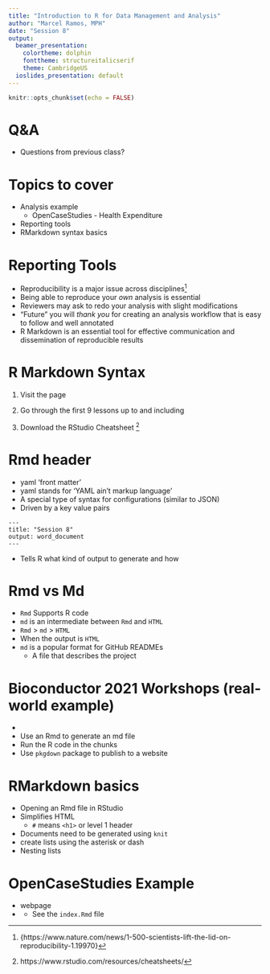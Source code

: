 ```yaml
---
title: "Introduction to R for Data Management and Analysis"
author: "Marcel Ramos, MPH"
date: "Session 8"
output:
  beamer_presentation:
    colortheme: dolphin
    fonttheme: structureitalicserif
    theme: CambridgeUS
  ioslides_presentation: default
---
```


```r
knitr::opts_chunk$set(echo = FALSE)
```

# Q&A

* Questions from previous class?

# Topics to cover

* Analysis example
  * OpenCaseStudies - Health Expenditure
* Reporting tools
* RMarkdown syntax basics

# Reporting Tools

* Reproducibility is a major issue across disciplines[^1]
* Being able to reproduce your _own_ analysis is essential
* Reviewers may ask to redo your analysis with slight modifications
* "Future" you will _thank you_ for creating an analysis workflow that
is easy to follow and well annotated
* R Markdown is an essential tool for effective communication and
dissemination of reproducible results

[^1]: \tiny{https://www.nature.com/news/1-500-scientists-lift-the-lid-on-reproducibility-1.19970}

# R Markdown Syntax

1. Visit the [\color{blue}{RStudio Tutorial}](https://rmarkdown.rstudio.com/lesson-1.html)
page

2. Go through the first 9 lessons up to and including [\color{blue}{Output Formats}](https://rmarkdown.rstudio.com/lesson-9.html)

3. Download the RStudio Cheatsheet [\color{blue}{here}](https://github.com/rstudio/cheatsheets/raw/master/rmarkdown-2.0.pdf)[^2]

[^2]: https://www.rstudio.com/resources/cheatsheets/

# Rmd header

* yaml 'front matter'
* yaml stands for 'YAML ain't markup language'
* A special type of syntax for configurations (similar to JSON)
* Driven by a key value pairs
```
---
title: "Session 8"
output: word_document
---
```
* Tells R what kind of output to generate and how

# Rmd vs Md

* `Rmd` Supports R code
* `md` is an intermediate between `Rmd` and `HTML`
* `Rmd` > `md` > `HTML`
* When the output is `HTML`
* `md` is a popular format for GitHub READMEs
    * A file that describes the project

# Bioconductor 2021 Workshops (real-world example)

* [\color{green}{Bioc2020 Workshops}](https://bioc2020.bioconductor.org/workshops)
* Use an Rmd to generate an md file
* Run the R code in the chunks
* Use `pkgdown` package to publish to a website

# RMarkdown basics

* Opening an Rmd file in RStudio
* Simplifies HTML
  * `#` means `<h1>` or level 1 header
* Documents need to be generated using `knit`
* create lists using the asterisk or dash
* Nesting lists

# OpenCaseStudies Example

* [\color{blue}{Health Expenditures}](https://www.opencasestudies.org/ocs-healthexpenditure/) webpage
* [\color{green}{GitHub repository}](https://github.com/opencasestudies/ocs-healthexpenditure)
    * See the `index.Rmd` file

